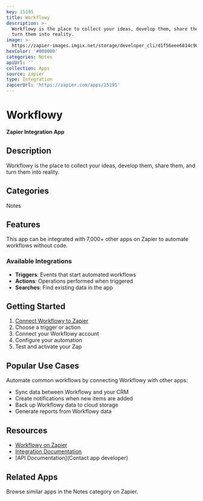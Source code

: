 ```yaml
---
key: 15195
title: Workflowy
description: >-
  Workflowy is the place to collect your ideas, develop them, share them, and
  turn them into reality.
image: >-
  https://zapier-images.imgix.net/storage/developer_cli/d1f56eee6814c902d11912f668e4ed77.png?auto=format%2Ccompress&ixlib=python-3.0.0&q=50
hexColor: '#000000'
categories: Notes
apiUrl: ''
collection: Apps
source: zapier
type: Integration
zapierUrl: 'https://zapier.com/apps/15195'
---
```

# Workflowy

**Zapier Integration App**

## Description

Workflowy is the place to collect your ideas, develop them, share them, and turn them into reality.

## Categories

Notes

## Features

This app can be integrated with 7,000+ other apps on Zapier to automate workflows without code.

### Available Integrations

- **Triggers**: Events that start automated workflows
- **Actions**: Operations performed when triggered
- **Searches**: Find existing data in the app

## Getting Started

1. [Connect Workflowy to Zapier](https://zapier.com/apps/15195)
2. Choose a trigger or action
3. Connect your Workflowy account
4. Configure your automation
5. Test and activate your Zap

## Popular Use Cases

Automate common workflows by connecting Workflowy with other apps:

- Sync data between Workflowy and your CRM
- Create notifications when new items are added
- Back up Workflowy data to cloud storage
- Generate reports from Workflowy data

## Resources

- [Workflowy on Zapier](https://zapier.com/apps/15195)
- [Integration Documentation](https://zapier.com/apps/15195/integrations)
- [API Documentation](Contact app developer)

## Related Apps

Browse similar apps in the Notes category on Zapier.
